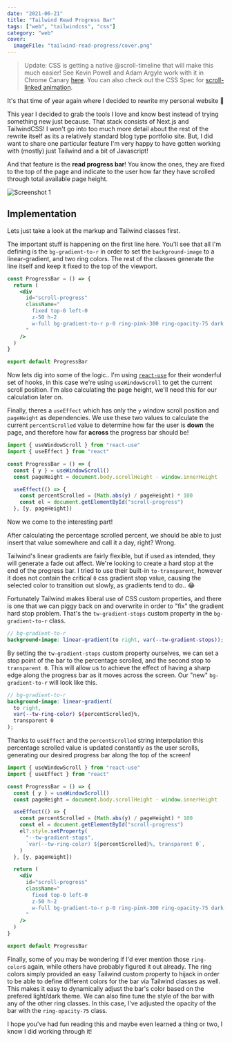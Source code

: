```yaml
---
date: "2021-06-21"
title: "Tailwind Read Progress Bar"
tags: ["web", "tailwindcss", "css"]
category: "web"
cover:
  imageFile: "tailwind-read-progress/cover.png"
---
```


> Update: CSS is getting a native @scroll-timeline that will make this much easier! See Kevin Powell and Adam Argyle work with it in Chrome Canary [here](https://www.youtube.com/watch?v=mzKfetD9YrA). You can also check out the CSS Spec for [scroll-linked animation](https://drafts.csswg.org/scroll-animations-1/).

It's that time of year again where I decided to rewrite my personal website 🎉

This year I decided to grab the tools I love and know best instead of trying something new just because. That stack consists of Next.js and TailwindCSS! I won't go into too much more detail about the rest of the rewrite itself as its a relatively standard blog type portfolio site. But, I did want to share one particular feature I'm very happy to have gotten working with (mostly) just Tailwind and a bit of Javascript!

And that feature is the **read progress bar**! You know the ones, they are fixed to the top of the page and indicate to the user how far they have scrolled through total available page height.

![Screenshot 1](/assets/blog/tailwind-read-progress/progress.png)

## Implementation

Lets just take a look at the markup and Tailwind classes first.

The important stuff is happening on the first line here. You'll see that all I'm defining is the `bg-gradient-to-r` in order to set the `background-image` to a linear-gradient, and two ring colors. The rest of the classes generate the line itself and keep it fixed to the top of the viewport.

<CodeEditor title="src/components/ProgressBar.tsx">

```jsx
const ProgressBar = () => {
  return (
    <div
      id="scroll-progress"
      className="
        fixed top-0 left-0
        z-50 h-2
        w-full bg-gradient-to-r p-0 ring-pink-300 ring-opacity-75 dark:ring-palevioletred dark:ring-opacity-75 
      "
    />
  )
}

export default ProgressBar
```

</CodeEditor>

Now lets dig into some of the logic.. I'm using [`react-use`](https://github.com/streamich/react-use) for their wonderful set of hooks, in this case we're using `useWindowScroll` to get the current scroll position. I'm also calculating the page height, we'll need this for our calculation later on.

Finally, theres a `useEffect` which has only the `y` window scroll position and `pageHeight` as dependencies. We use these two values to calculate the current `percentScrolled` value to determine how far the user is **down** the page, and therefore how far **across** the progress bar should be!

<CodeEditor title="src/components/ProgressBar.tsx">

```jsx
import { useWindowScroll } from "react-use"
import { useEffect } from "react"

const ProgressBar = () => {
  const { y } = useWindowScroll()
  const pageHeight = document.body.scrollHeight - window.innerHeight

  useEffect(() => {
    const percentScrolled = (Math.abs(y) / pageHeight) * 100
    const el = document.getElementById("scroll-progress")
  }, [y, pageHeight])
```

</CodeEditor>

Now we come to the interesting part!

After calculating the percentage scrolled percent, we should be able to just insert that value somewhere and call it a day, right? Wrong.

Tailwind's linear gradients are fairly flexible, but if used as intended, they will generate a fade out affect. We're looking to create a hard stop at the end of the progress bar. I tried to use their built-in `to-transparent`, however it does not contain the critical `0` css gradient stop value, causing the selected color to transition out slowly, as gradients tend to do.. 😂

Fortunately Tailwind makes liberal use of CSS custom properties, and there is one that we can piggy back on and overwrite in order to "fix" the gradient hard stop problem. That's the `tw-gradient-stops` custom property in the `bg-gradient-to-r` class.

```scss
// bg-gradient-to-r
background-image: linear-gradient(to right, var(--tw-gradient-stops));
```

By setting the `tw-gradient-stops` custom property ourselves, we can set a stop point of the bar to the percentage scrolled, and the second stop to `transparent 0`. This will allow us to achieve the effect of having a sharp edge along the progress bar as it moves across the screen. Our "new" `bg-gradient-to-r` will look like this.

```scss
// bg-gradient-to-r
background-image: linear-gradient(
  to right,
  var(--tw-ring-color) ${percentScrolled}%,
  transparent 0
);
```

Thanks to `useEffect` and the `percentScrolled` string interpolation this percentage scrolled value is updated constantly as the user scrolls, generating our desired progress bar along the top of the screen!

<CodeEditor title="src/components/ProgressBar.tsx">

```jsx
import { useWindowScroll } from "react-use"
import { useEffect } from "react"

const ProgressBar = () => {
  const { y } = useWindowScroll()
  const pageHeight = document.body.scrollHeight - window.innerHeight

  useEffect(() => {
    const percentScrolled = (Math.abs(y) / pageHeight) * 100
    const el = document.getElementById("scroll-progress")
    el?.style.setProperty(
      "--tw-gradient-stops",
      `var(--tw-ring-color) ${percentScrolled}%, transparent 0`,
    )
  }, [y, pageHeight])

  return (
    <div
      id="scroll-progress"
      className="
        fixed top-0 left-0
        z-50 h-2
        w-full bg-gradient-to-r p-0 ring-pink-300 ring-opacity-75 dark:ring-palevioletred dark:ring-opacity-75 
      "
    />
  )
}

export default ProgressBar
```

</CodeEditor>

Finally, some of you may be wondering if I'd ever mention those `ring-color`s again, while others have probably figured it out already. The ring colors simply provided an easy Tailwind custom property to hijack in order to be able to define different colors for the bar via Tailwind classes as well. This makes it easy to dynamically adjust the bar's color based on the prefered light/dark theme. We can also fine tune the style of the bar with any of the other ring classes. In this case, I've adjusted the opacity of the bar with the `ring-opacity-75` class.

I hope you've had fun reading this and maybe even learned a thing or two, I know I did working through it!
